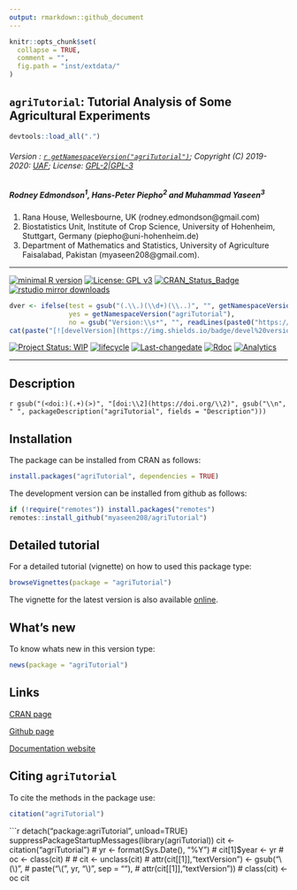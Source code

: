 ```yaml
---
output: rmarkdown::github_document
---
```


```r
knitr::opts_chunk$set(
  collapse = TRUE,
  comment = "",
  fig.path = "inst/extdata/"
)
```

## `agriTutorial`: Tutorial Analysis of Some Agricultural Experiments

```r
devtools::load_all(".")
```

###### Version : [`r getNamespaceVersion("agriTutorial")`](https://myaseen208.github.io/agriTutorial/); Copyright (C) 2019-2020: [UAF](http://uaf.edu.pk//); License: [GPL-2|GPL-3](https://www.r-project.org/Licenses/)


##### *Rodney Edmondson*^1^, *Hans-Peter Piepho*^2^ and *Muhammad Yaseen*^3^
1. Rana House, Wellesbourne, UK (rodney.edmondson@gmail.com)
2. Biostatistics Unit, Institute of Crop Science, University of Hohenheim, Stuttgart, Germany (piepho@uni-hohenheim.de)
3. Department of Mathematics and Statistics, University of Agriculture Faisalabad, Pakistan (myaseen208@gmail.com).

***

[![minimal R version](https://img.shields.io/badge/R>%3D-3.5.0-6666ff.svg)](https://cran.r-project.org/)
[![License: GPL v3](https://img.shields.io/badge/License-GPL%20v3-blue.svg)](https://www.gnu.org/licenses/gpl-3.0)
[![CRAN_Status_Badge](https://www.r-pkg.org/badges/version-last-release/agriTutorial)](https://cran.r-project.org/package=agriTutorial)
[![rstudio mirror downloads](https://cranlogs.r-pkg.org/badges/grand-total/agriTutorial?color=green)](https://CRAN.R-project.org/package=agriTutorial)
<!-- [![packageversion](https://img.shields.io/badge/Package%20version-0.2.3.3-orange.svg)](https://github.com/myaseen208/agriTutorial) -->

```r
dver <- ifelse(test = gsub("(.\\.)(\\d+)(\\..)", "", getNamespaceVersion("agriTutorial")) != "",
               yes = getNamespaceVersion("agriTutorial"),
               no = gsub("Version:\\s*", "", readLines(paste0("https://raw.githubusercontent.com/", "myaseen208/agriTutorial", "/master/DESCRIPTION"))[grep("Version:", readLines(paste0("https://raw.githubusercontent.com/", "myaseen208/agriTutorial", "/master/DESCRIPTION")))]))
cat(paste("[![develVersion](https://img.shields.io/badge/devel%20version-", dver, "-orange.svg)](https://github.com/myaseen208/agriTutorial)", sep = ""))
```

<!-- [![GitHub Download Count](https://github-basic-badges.herokuapp.com/downloads/myaseen208/agriTutorial/total.svg)] -->
[![Project Status: WIP](http://www.repostatus.org/badges/latest/inactive.svg)](http://www.repostatus.org/#inactive)
[![lifecycle](https://img.shields.io/badge/lifecycle-stable-brightgreen.svg)](https://www.tidyverse.org/lifecycle/#stable)
[![Last-changedate](https://img.shields.io/badge/last%20change-`r gsub('-', '--', Sys.Date())`-yellowgreen.svg)](https://github.com/myaseen208/agriTutorial)
[![Rdoc](http://www.rdocumentation.org/badges/version/agriTutorial)](http://www.rdocumentation.org/packages/agriTutorial)
[![Analytics](https://pro-pulsar-193905.appspot.com/UA-116716530-1/welcome-page)](https://github.com/myaseen208/google-analytics-beacon)

***

## Description
`r gsub("(<doi:)(.+)(>)", "[doi:\\2](https://doi.org/\\2)", gsub("\\n", " ", packageDescription("agriTutorial", fields = "Description")))`

## Installation
The package can be installed from CRAN as follows:

```r
install.packages("agriTutorial", dependencies = TRUE)
```



The development version can be installed from github as follows:

```r
if (!require("remotes")) install.packages("remotes")
remotes::install_github("myaseen208/agriTutorial")
```

## Detailed tutorial
For a detailed tutorial (vignette) on how to used this package type:

```r
browseVignettes(package = "agriTutorial")
```

The vignette for the latest version is also available [online](https://myaseen208.github.io/agriTutorial/articles/IntroagriTutorial.html).


## What's new
To know whats new in this version type:

```r
news(package = "agriTutorial")
```

## Links

[CRAN page](https://cran.r-project.org/package=agriTutorial)

[Github page](https://github.com/myaseen208/agriTutorial)

[Documentation website](https://myaseen208.github.io/agriTutorial/)



## Citing `agriTutorial`
To cite the methods in the package use:

```r
citation("agriTutorial")
```

```r
detach("package:agriTutorial", unload=TRUE)
suppressPackageStartupMessages(library(agriTutorial))
cit <- citation("agriTutorial")
# yr <- format(Sys.Date(), "%Y")
# cit[1]$year <- yr
# oc <- class(cit)
# 
# cit <- unclass(cit)
# attr(cit[[1]],"textVersion") <- gsub("\\(\\)",
#                                      paste("\\(", yr, "\\)", sep = ""),
#                                      attr(cit[[1]],"textVersion"))
# class(cit) <- oc
cit

